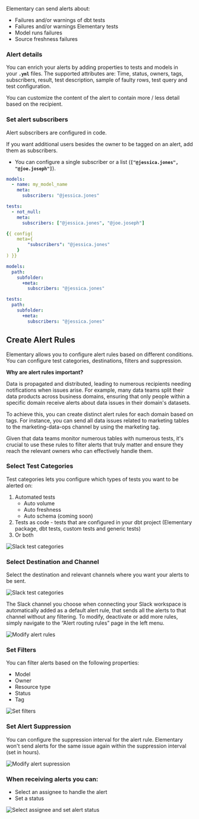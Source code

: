 Elementary can send alerts about:

- Failures and/or warnings of dbt tests
- Failures and/or warnings Elementary tests
- Model runs failures
- Source freshness failures

### Alert details

You can enrich your alerts by adding properties to tests and models in your **`.yml`** files. The supported attributes are: Time, status, owners, tags, subscribers, result, test description, sample of faulty rows, test query and test configuration. 

You can customize the content of the alert to contain more / less detail based on the recipient.


### Set alert subscribers

Alert subscribers are configured in code. 

If you want additional users besides the owner to be tagged on an alert, add them as subscribers.

- You can configure a single subscriber or a list (**`["@jessica.jones", "@joe.joseph"]`**).

<CodeGroup>

```yml model
models:
  - name: my_model_name
    meta:
      subscribers: "@jessica.jones"
```

```yml test
tests:
  - not_null:
    meta:
      subscribers: ["@jessica.jones", "@joe.joseph"]
```

```yml test/model config block
{{ config(
    meta={
        "subscribers": "@jessica.jones"
    }
) }}
```

```yml dbt_project.yml
models:
  path:
    subfolder:
      +meta:
        subscribers: "@jessica.jones"

tests:
  path:
    subfolder:
      +meta:
        subscribers: "@jessica.jones"
```

</CodeGroup>

## Create Alert Rules

Elementary allows you to configure alert rules based on different conditions. You can configure test categories, destinations, filters and suppression. 

**Why are alert rules important?** 

Data is propagated and distributed, leading to numerous recipients needing notifications when issues arise. For example, many data teams split their data products across business domains, ensuring that only people within a specific domain receive alerts about data issues in their domain's datasets.

To achieve this, you can create distinct alert rules for each domain based on tags. For instance, you can send all data issues related to marketing tables to the marketing-data-ops channel by using the marketing tag.

Given that data teams monitor numerous tables with numerous tests, it's crucial to use these rules to filter alerts that truly matter and ensure they reach the relevant owners who can effectively handle them.

### Select Test Categories

Test categories lets you configure which types of tests you want to be alerted on: 

1. Automated tests 
    - Auto volume
    - Auto freshness 
    - Auto schema (coming soon)
2. Tests as code - tests that are configured in your dbt project (Elementary package, dbt tests, custom tests and generic tests) 
3. Or both

<Frame>
  <div className="dark:bg-white rounded-md p-4">
    <img
      src="https://res.cloudinary.com/diuctyblm/image/upload/v1716358058/Alerts/Select%20test%20categories.png"
      alt="Slack test categories"
    />
  </div>
</Frame>

### Select Destination and Channel

Select the destination and relevant channels where you want your alerts to be sent.

<Frame>
  <div className="dark:bg-white rounded-md p-4">
    <img
      src="https://res.cloudinary.com/diuctyblm/image/upload/v1716360820/Alerts/Select%20alert%20destination%20and%20channel.png"
      alt="Slack test categories"
    />
  </div>
</Frame>



The Slack channel you choose when connecting your Slack workspace is automatically added as a default alert rule, that sends all the alerts to that channel without any filtering. To modify, deactivate or add more rules, simply navigate to the “Alert routing rules” page in the left menu.


<Frame>
  <div className="dark:bg-white rounded-md p-4">
    <img
      src="https://res.cloudinary.com/diuctyblm/image/upload/v1716358059/Alerts/modify%20channels.png"
      alt="Modify alert rules"
    />
  </div>
</Frame>

### Set Filters

You can filter alerts based on the following properties:

- Model
- Owner
- Resource type
- Status
- Tag



<Frame>
  <div className="dark:bg-white rounded-md p-4">
    <img
      src="https://res.cloudinary.com/diuctyblm/image/upload/v1716358058/Alerts/select%20alert%20filters.png"
      alt="Set filters"
    />
  </div>
</Frame>

### Set Alert Suppression

You can configure the suppression interval for the alert rule.
Elementary won't send alerts for the same issue again within the suppression interval (set in hours).

<Frame>
  <div className="dark:bg-white rounded-md p-4">
    <img
      src="https://res.cloudinary.com/diuctyblm/image/upload/v1716358058/Alerts/set%20alert%20suppression.png"
      alt="Modify alert supression"
    />
  </div>
</Frame>

### When receiving alerts you can:

- Select an assignee to handle the alert
- Set a status

<Frame>
  <div className="dark:bg-white rounded-md p-4">
    <img
      src="https://res.cloudinary.com/diuctyblm/image/upload/v1716358059/Alerts/Select%20assignee%20and%20set%20status.png"
      alt="Select assignee and set alert status"
    />
  </div>
</Frame>
